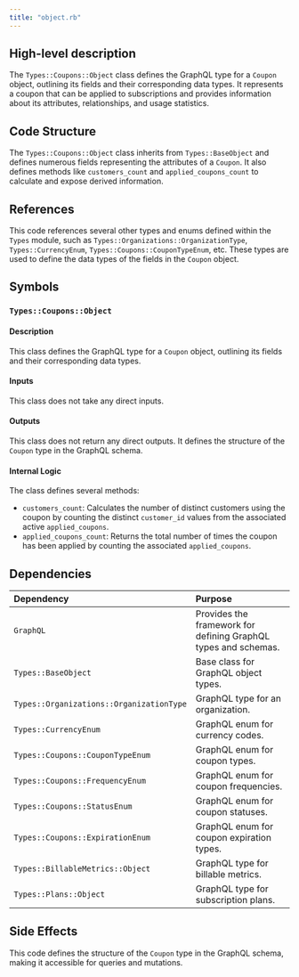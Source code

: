 ```yaml
---
title: "object.rb"
---
```


## High-level description
The `Types::Coupons::Object` class defines the GraphQL type for a `Coupon` object, outlining its fields and their corresponding data types. It represents a coupon that can be applied to subscriptions and provides information about its attributes, relationships, and usage statistics.

## Code Structure
The `Types::Coupons::Object` class inherits from `Types::BaseObject` and defines numerous fields representing the attributes of a `Coupon`. It also defines methods like `customers_count` and `applied_coupons_count` to calculate and expose derived information.

## References
This code references several other types and enums defined within the `Types` module, such as `Types::Organizations::OrganizationType`, `Types::CurrencyEnum`, `Types::Coupons::CouponTypeEnum`, etc. These types are used to define the data types of the fields in the `Coupon` object.

## Symbols

### `Types::Coupons::Object`
#### Description
This class defines the GraphQL type for a `Coupon` object, outlining its fields and their corresponding data types.

#### Inputs
This class does not take any direct inputs.

#### Outputs
This class does not return any direct outputs. It defines the structure of the `Coupon` type in the GraphQL schema.

#### Internal Logic
The class defines several methods:

* `customers_count`: Calculates the number of distinct customers using the coupon by counting the distinct `customer_id` values from the associated active `applied_coupons`.
* `applied_coupons_count`: Returns the total number of times the coupon has been applied by counting the associated `applied_coupons`.

## Dependencies
| Dependency | Purpose |
|:-----------|:--------|
| `GraphQL` | Provides the framework for defining GraphQL types and schemas. |
| `Types::BaseObject` | Base class for GraphQL object types. |
| `Types::Organizations::OrganizationType` | GraphQL type for an organization. |
| `Types::CurrencyEnum` | GraphQL enum for currency codes. |
| `Types::Coupons::CouponTypeEnum` | GraphQL enum for coupon types. |
| `Types::Coupons::FrequencyEnum` | GraphQL enum for coupon frequencies. |
| `Types::Coupons::StatusEnum` | GraphQL enum for coupon statuses. |
| `Types::Coupons::ExpirationEnum` | GraphQL enum for coupon expiration types. |
| `Types::BillableMetrics::Object` | GraphQL type for billable metrics. |
| `Types::Plans::Object` | GraphQL type for subscription plans. |

## Side Effects
This code defines the structure of the `Coupon` type in the GraphQL schema, making it accessible for queries and mutations.
